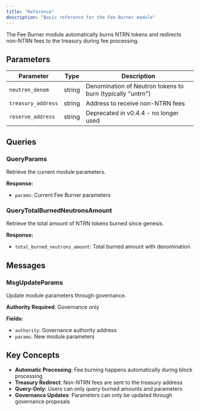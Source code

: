 ```yaml
---
title: "Reference"
description: "Basic reference for the Fee Burner module"
---
```


The Fee Burner module automatically burns NTRN tokens and redirects non-NTRN fees to the treasury during fee processing.

## Parameters

| Parameter | Type | Description |
| --- | --- | --- |
| `neutron_denom` | string | Denomination of Neutron tokens to burn (typically "untrn") |
| `treasury_address` | string | Address to receive non-NTRN fees |
| `reserve_address` | string | Deprecated in v0.4.4 - no longer used |

## Queries

### QueryParams
Retrieve the current module parameters.

**Response:**
- `params`: Current Fee Burner parameters

### QueryTotalBurnedNeutronsAmount
Retrieve the total amount of NTRN tokens burned since genesis.

**Response:**
- `total_burned_neutrons_amount`: Total burned amount with denomination

## Messages

### MsgUpdateParams
Update module parameters through governance.

**Authority Required**: Governance only

**Fields:**
- `authority`: Governance authority address  
- `params`: New module parameters

## Key Concepts

- **Automatic Processing**: Fee burning happens automatically during block processing
- **Treasury Redirect**: Non-NTRN fees are sent to the treasury address
- **Query-Only**: Users can only query burned amounts and parameters
- **Governance Updates**: Parameters can only be updated through governance proposals 